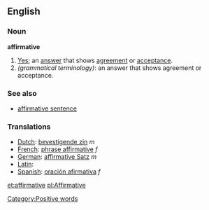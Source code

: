 ==English==

===Noun===
'''affirmative'''
#[[Yes]]; an [[answer]] that shows [[agreement]] or [[acceptance]].
#''(grammatical terminology)'': an answer that shows agreement or acceptance.

===See also===
*[[affirmative sentence]]

===Translations===
*[[Dutch]]: [[bevestigende zin]] ''m''
*[[French]]: [[phrase affirmative]] ''f''
*[[German]]: [[affirmative Satz]] ''m''
*[[Latin]]: [[]]
*[[Spanish]]: [[oración afirmativa]] ''f''

[[Category:Positive words]]

[[et:affirmative]]
[[pl:Affirmative]]